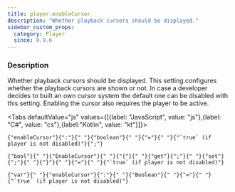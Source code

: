 ```yaml
---
title: player.enableCursor
description: "Whether playback cursors should be displayed."
sidebar_custom_props:
  category: Player
  since: 0.9.6
---
```




<SettingsHeader />

### Description
Whether playback cursors should be displayed. This setting configures whether the playback cursors are shown or not. In case a developer decides to built an own cursor system the default one can be disabled with this setting. Enabling the cursor also requires the player to be active.

<Tabs defaultValue="js" values={[{label: "JavaScript", value: "js"},{label: "C#", value: "cs"},{label:"Kotlin", value: "kt"}]}>
<TabItem value="js">
<div className="codeBlockContainer"><div className="codeBlockContent"><pre className="codeBlock"><code className="codeBlockLines" style={{"color":"#393A34","backgroundColor":"#f6f8fa"}}><span style={{"color":"#36acaa"}}>{"enableCursor"}</span><span style={{"color":"#393A34"}}>{":"}</span><span style={{"color":"#393A34","backgroundColor":"#f6f8fa"}}>{" "}</span><span style={{"color":"#36acaa"}}>{"boolean"}</span><span style={{"color":"#393A34","backgroundColor":"#f6f8fa"}}>{" "}</span><span style={{"color":"#393A34"}}>{"="}</span><span style={{"color":"#393A34","backgroundColor":"#f6f8fa"}}>{" "}</span><span style={{"color":"#36acaa"}}>{"`true` (if player is not disabled)"}</span><span style={{"color":"#393A34"}}>{";"}</span></code></pre></div></div>
</TabItem>
<TabItem value="cs">
<div className="codeBlockContainer"><div className="codeBlockContent"><pre className="codeBlock"><code className="codeBlockLines" style={{"color":"#393A34","backgroundColor":"#f6f8fa"}}><span style={{"color":"#36acaa"}}>{"bool"}</span><span style={{"color":"#393A34","backgroundColor":"#f6f8fa"}}>{" "}</span><span style={{"color":"#36acaa"}}>{"EnableCursor"}</span><span style={{"color":"#393A34","backgroundColor":"#f6f8fa"}}>{" "}</span><span style={{"color":"#393A34"}}>{"{"}</span><span style={{"color":"#393A34","backgroundColor":"#f6f8fa"}}>{" "}</span><span style={{"color":"#00009f"}}>{"get"}</span><span style={{"color":"#393A34"}}>{";"}</span><span style={{"color":"#393A34","backgroundColor":"#f6f8fa"}}>{" "}</span><span style={{"color":"#00009f"}}>{"set"}</span><span style={{"color":"#393A34"}}>{";"}</span><span style={{"color":"#393A34","backgroundColor":"#f6f8fa"}}>{" "}</span><span style={{"color":"#393A34"}}>{"}"}</span><span style={{"color":"#393A34","backgroundColor":"#f6f8fa"}}>{" "}</span><span style={{"color":"#393A34"}}>{"="}</span><span style={{"color":"#393A34","backgroundColor":"#f6f8fa"}}>{" "}</span><span style={{"color":"#36acaa"}}>{"`true` (if player is not disabled)"}</span></code></pre></div></div>
</TabItem>
<TabItem value="kt">
<div className="codeBlockContainer"><div className="codeBlockContent"><pre className="codeBlock"><code className="codeBlockLines" style={{"color":"#393A34","backgroundColor":"#f6f8fa"}}><span style={{"color":"#00009f"}}>{"var"}</span><span style={{"color":"#393A34","backgroundColor":"#f6f8fa"}}>{" "}</span><span style={{"color":"#36acaa"}}>{"enableCursor"}</span><span style={{"color":"#393A34"}}>{":"}</span><span style={{"color":"#393A34","backgroundColor":"#f6f8fa"}}>{" "}</span><span style={{"color":"#36acaa"}}>{"Boolean"}</span><span style={{"color":"#393A34","backgroundColor":"#f6f8fa"}}>{" "}</span><span style={{"color":"#393A34"}}>{"="}</span><span style={{"color":"#393A34","backgroundColor":"#f6f8fa"}}>{" "}</span><span style={{"color":"#36acaa"}}>{"`true` (if player is not disabled)"}</span></code></pre></div></div>
</TabItem>
</Tabs>

